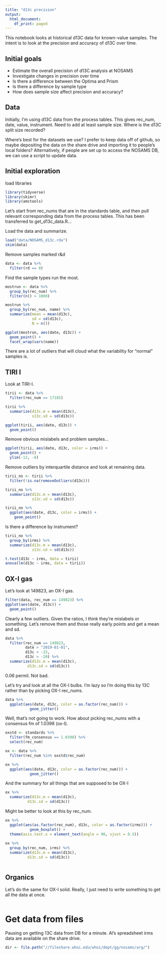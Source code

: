 ```yaml
---
title: "d13c precision"
output:
  html_document:
    df_print: paged
---
```


This notebook looks at historical d13C data for known-value samples. The intent is to look at the precision and accuracy of d13C over time.

## Initial goals

* Estimate the overall precision of d13C analysis at NOSAMS
* Investigate changes in precision over time
* Is there a difference between the Optima and Prism
* Is there a difference by sample type
* How does sample size affect precision and accuracy?


## Data

Initially, I'm using d13C data from the process tables. This gives rec_num, date, value, instrument. Need to add at least sample size. Where is the d13C split size recorded? 

Where's best for the datasets we use? I prefer to keep data off of github, so maybe depositing the data on the share drive and importing it to people's local folders? Alternatively, if people are set up to access the NOSAMS DB, we can use a script to update data.

## Initial exploration

load libraries

```r
library(tidyverse)
library(skimr)
library(amstools)
```

Let's start from rec_nums that are in the standards table, and then pull relevant corresponding data from the process tables. This has been transferred to get_d13c_data.R...

Load the data and summarize.

```r
load("data/NOSAMS_d13c.rda")
skim(data)
```

Remove samples marked r&d

```r
data <- data %>%
  filter(rd == 0)
```

Find the sample types run the most.

```r
mostrun <- data %>%
  group_by(rec_num) %>%
  filter(n() > 1000)

mostrun %>%
  group_by(rec_num, name) %>%
  summarize(mean = mean(d13c),
            sd = sd(d13c),
            N = n())

ggplot(mostrun, aes(date, d13c)) +
  geom_point() +
  facet_wrap(vars(name))
```

There are a lot of outliers that will cloud what the variability for "normal" samples is.

## TIRI I

Look at TIRI-I.

```r
tirii <- data %>%
  filter(rec_num == 17185)
```

```r
tirii %>%
  summarize(d13c.m = mean(d13c),
            s13c.sd = sd(d13c))

ggplot(tirii, aes(date, d13c)) +
  geom_point()
```

Remove obvious mislabels and problem samples...

```r
ggplot(tirii, aes(date, d13c, color = irms)) +
  geom_point() +
  ylim(-12, -8)
```

Remove outliers by interquartile distance and look at remaining data.

```r
tirii_no <- tirii %>%
  filter(!is.na(removeOutliers(d13c)))

tirii_no %>%
  summarize(d13c.m = mean(d13c),
            s13c.sd = sd(d13c))

tirii_no %>%
  ggplot(aes(date, d13c, color = irms)) +
    geom_point() 
```

Is there a difference by instrument?

```r
tirii_no %>%
  group_by(irms) %>%
  summarize(d13c.m = mean(d13c),
            s13c.sd = sd(d13c))

t.test(d13c ~ irms, data = tirii)
anova(lm(d13c ~ irms, data = tirii))
```

## OX-I gas

Let's look at 149823, an OX-I gas.

```r
filter(data, rec_num == 149823) %>%
ggplot(aes(date, d13c)) +
  geom_point()
```

Clearly a few outliers.  Given the ratios, I think they're mislabels or something. Let's remove them and those really early points and get a mean and sd.

```r
data %>%
  filter(rec_num == 149823,
         date > "2019-01-01",
         d13c < -15,
         d13c > -20) %>%
  summarize(d13c.m = mean(d13c),
          d13c.sd = sd(d13c))
```

0.06 permil. Not bad.

Let's try and look at all the OX-I bulbs. I'm lazy so I'm doing this by 13C rather than by picking OX-I rec_nums.

```r
data %>%
  ggplot(aes(date, d13c, color = as.factor(rec_num))) +
           geom_jitter()
```

Well, that's not going to work. How about picking rec_nums with a consensus fm of 1.0398 (ox-I).

```r

oxstd <- standards %>%
  filter(fm_consensus == 1.0398) %>%
  select(rec_num)

ox <- data %>%
  filter(rec_num %in% oxstd$rec_num)

ox %>%
  ggplot(aes(date, d13c, color = as.factor(rec_num))) +
           geom_jitter()
```

And the summary for all things that are supposed to be OX-I

```r
ox %>%
  summarize(d13c.m = mean(d13c),
          d13c.sd = sd(d13c))

```

Might be better to look at this by rec_num.

```r
ox %>%
  ggplot(aes(as.factor(rec_num), d13c, color = as.factor(irms))) +
           geom_boxplot() +
  theme(axis.text.x = element_text(angle = 90, vjust = 0.5))
  
ox %>%
  group_by(rec_num, irms) %>%
  summarize(d13c.m = mean(d13c),
          d13c.sd = sd(d13c))
  
```

## Organics

Let's do the same for OX-I solid. Really, I just need to write something to get all the data at once.

```r

```


# Get data from files

Pausing on getting 13C data from DB for a minute. Al's spreadsheet irms data are available on the share drive.

```r
dir <- file.path("//fileshare.whoi.edu/whoi/dept/gg/nosams/arg/")
```

